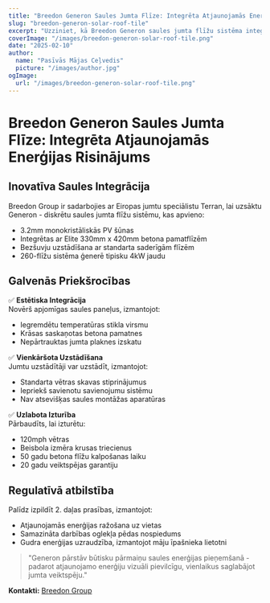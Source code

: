 ```yaml
---
title: "Breedon Generon Saules Jumta Flīze: Integrēta Atjaunojamās Enerģijas Risinājums"
slug: "breedon-generon-solar-roof-tile"
excerpt: "Uzziniet, kā Breedon Generon saules jumta flīžu sistēma integrē atjaunojamās enerģijas ražošanu ar tradicionālo jumta estētiku."
coverImage: "/images/breedon-generon-solar-roof-tile.png"
date: "2025-02-10"
author:
  name: "Pasīvās Mājas Ceļvedis"
  picture: "/images/author.jpg"
ogImage:
  url: "/images/breedon-generon-solar-roof-tile.png"
---
```


# Breedon Generon Saules Jumta Flīze: Integrēta Atjaunojamās Enerģijas Risinājums

## Inovatīva Saules Integrācija

Breedon Group ir sadarbojies ar Eiropas jumtu speciālistu Terran, lai uzsāktu Generon - diskrētu saules jumta flīžu sistēmu, kas apvieno:

- 3.2mm monokristāliskās PV šūnas
- Integrētas ar Elite 330mm x 420mm betona pamatflīzēm
- Bezšuvju uzstādīšana ar standarta saderīgām flīzēm
- 260-flīžu sistēma ģenerē tipisku 4kW jaudu

## Galvenās Priekšrocības

✅ **Estētiska Integrācija**  
Novērš apjomīgas saules paneļus, izmantojot:
- Iegremdētu temperatūras stikla virsmu
- Krāsas saskaņotas betona pamatnes
- Nepārtrauktas jumta plaknes izskatu

✅ **Vienkāršota Uzstādīšana**  
Jumtu uzstādītāji var uzstādīt, izmantojot:
- Standarta vētras skavas stiprinājumus
- Iepriekš savienotu savienojumu sistēmu
- Nav atsevišķas saules montāžas aparatūras

✅ **Uzlabota Izturība**  
Pārbaudīts, lai izturētu:
- 120mph vētras
- Beisbola izmēra krusas triecienus
- 50 gadu betona flīžu kalpošanas laiku
- 20 gadu veiktspējas garantiju

## Regulatīvā atbilstība

Palīdz izpildīt 2. daļas prasības, izmantojot:
- Atjaunojamās enerģijas ražošana uz vietas
- Samazināta darbības oglekļa pēdas nospiedums
- Gudra enerģijas uzraudzība, izmantojot māju īpašnieka lietotni

> "Generon pārstāv būtisku pārmaiņu saules enerģijas pieņemšanā - padarot atjaunojamo enerģiju vizuāli pievilcīgu, vienlaikus saglabājot jumta veiktspēju."  

**Kontakti:** [Breedon Group](https://www.breedongroup.com)